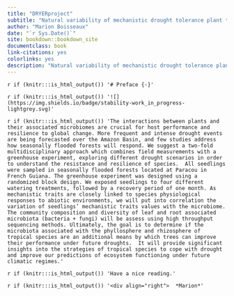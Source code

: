 ```yaml
--- 
title: "DRYERproject"
subtitle: "Natural variability of mechanistic drought tolerance plant traits linked to root microbiome of SFF tree species"
author: "Marion Boisseaux"
date: "`r Sys.Date()`"
site: bookdown::bookdown_site
documentclass: book
link-citations: yes
colorlinks: yes
description: "Natural variability of mechanistic drought tolerance plant traits linked to root microbiome of SFF tree species"
---
```


`r if (knitr:::is_html_output()) '# Preface {-}'`

`r if (knitr:::is_html_output()) '![](https://img.shields.io/badge/stability-work_in_progress-lightgrey.svg)'`

`r if (knitr:::is_html_output()) 'The interactions between plants and their associated microbiomes are crucial for host performance and resilience to global change. More frequent and intense drought events are being forecasted over the Amazon Basin, and few studies address how seasonally flooded forests will respond. We suggest a two-fold multidisciplinary approach which combines field measurements with a greenhouse experiment, exploring different drought scenarios in order to understand the resistance and resilience of species.  All seedlings were sampled in seasonally flooded forests located at Paracou in French Guiana. The greenhouse experiment was designed using a randomized block design. We exposed seedlings to four different watering treatments, followed by a recovery period of one month. As mechanistic traits are closely linked to species physiological responses to abiotic environments, we will put into correlation the variation of seedlings’ mechanistic traits values with the microbiome. The community composition and diversity of leaf and root associated microbiota (bacteria + fungi) will be assess using high throughput sequencing methods. Ultimately, the goal is to determine if the microbiota associated with the phyllosphere and rhizosphere of tropical species are an additional means by which trees can improve their performance under future droughts.  It will provide significant insights into the strategies of tropical species to cope with drought and improve our predictions of ecosystem functioning under future climatic regimes.'`

`r if (knitr:::is_html_output()) 'Have a nice reading.'`

`r if (knitr:::is_html_output()) '<div align="right">  *Marion*'`
